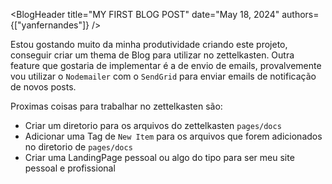 


<BlogHeader
  title="MY FIRST BLOG POST"
  date="May 18, 2024"
  authors={["yanfernandes"]}
/>

Estou gostando muito da minha produtividade criando este projeto, conseguir criar um thema de Blog para utilizar no zettelkasten.
Outra feature que gostaria de implementar é a de envio de emails, provalvemente vou utilizar o `Nodemailer` com o `SendGrid` 
para enviar emails de notificação de novos posts.

Proximas coisas para trabalhar no zettelkasten são:
- Criar um diretorio para os arquivos do zettelkasten `pages/docs`
- Adicionar uma Tag de `New Item` para os arquivos que forem adicionados no diretorio de `pages/docs`
- Criar uma LandingPage pessoal ou algo do tipo para ser meu site pessoal e profissional
